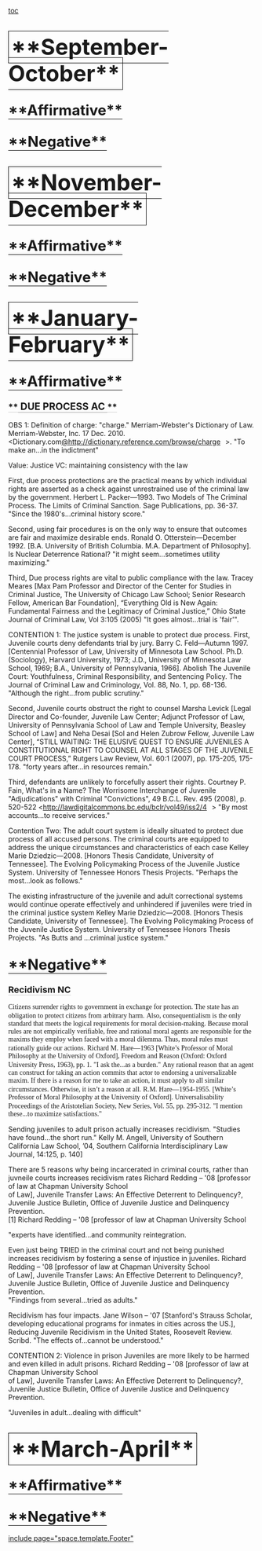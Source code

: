 <span style="margin: 0px; padding: 0px;">[[toc]]
</span>


=<span style="border: 1px solid #000000; font-size: 1.6em; margin-bottom: 5px; margin-left: 0px; margin-right: 0px; margin-top: 5px; padding: 5px;">**September-October**</span>= 
==<span style="border-bottom-color: #000000; border-bottom-style: solid; border-bottom-width: 1px; font-size: 1.4em; margin-bottom: 5px; margin-left: 0px; margin-right: 0px; margin-top: 5px; padding-bottom: 0px; padding-left: 0px; padding-right: 0px; padding-top: 5px;">**Affirmative**</span>== 
==<span style="border-bottom-color: #000000; border-bottom-style: solid; border-bottom-width: 1px; font-size: 1.4em; margin-bottom: 5px; margin-left: 0px; margin-right: 0px; margin-top: 5px; padding-bottom: 0px; padding-left: 0px; padding-right: 0px; padding-top: 5px;">**Negative**</span>== 

=<span style="border: 1px solid #000000; font-size: 1.6em; margin-bottom: 5px; margin-left: 0px; margin-right: 0px; margin-top: 5px; padding: 5px;">**November-December**</span>= 
==<span style="border-bottom-color: #000000; border-bottom-style: solid; border-bottom-width: 1px; font-size: 1.4em; margin-bottom: 5px; margin-left: 0px; margin-right: 0px; margin-top: 5px; padding-bottom: 0px; padding-left: 0px; padding-right: 0px; padding-top: 5px;">**Affirmative**</span>== 
==<span style="border-bottom-color: #000000; border-bottom-style: solid; border-bottom-width: 1px; font-size: 1.4em; margin-bottom: 5px; margin-left: 0px; margin-right: 0px; margin-top: 5px; padding-bottom: 0px; padding-left: 0px; padding-right: 0px; padding-top: 5px;">**Negative**</span>== 

=<span style="border: 1px solid #000000; font-size: 1.6em; margin-bottom: 5px; margin-left: 0px; margin-right: 0px; margin-top: 5px; padding: 5px;">**January-February**</span>= 
==<span style="border-bottom-color: #000000; border-bottom-style: solid; border-bottom-width: 1px; font-size: 1.4em; margin-bottom: 5px; margin-left: 0px; margin-right: 0px; margin-top: 5px; padding-bottom: 0px; padding-left: 0px; padding-right: 0px; padding-top: 5px;">**Affirmative**</span>== 
===<span style="border-bottom-color: #cccccc; border-bottom-style: solid; border-bottom-width: 1px; font-size: 1.1em; margin: 0px; padding-bottom: 0px; padding-left: 0px; padding-right: 0px; padding-top: 5px;">**<span style="border-bottom-color: #cccccc; border-bottom-style: solid; border-bottom-width: 1px; font-size: 1.1em; margin: 0px; padding-bottom: 0px; padding-left: 0px; padding-right: 0px; padding-top: 5px;"> DUE PROCESS AC </span>**</span>=== 
OBS 1:
<span style="margin: 0px; padding: 0px;">Definition of charge:</span>
<span style="margin: 0px; padding: 0px;">"charge." Merriam-Webster's Dictionary of Law. Merriam-Webster, Inc. 17 Dec. 2010. <Dictionary.com<span style="background-attachment: initial; background-clip: initial; background-color: initial; background-origin: initial; background-position: 100% 50%; background-repeat: no-repeat no-repeat; cursor: pointer; padding-right: 10px;">[[@http://dictionary.reference.com/browse/charge]]</span>>.</span>
<span style="margin: 0px; padding: 0px;">"To make an...in the indictment"</span>

<span style="margin: 0px; padding: 0px;">Value: Justice</span>
<span style="margin: 0px; padding: 0px;">VC: maintaining consistency with the law</span>

<span style="margin: 0px; padding: 0px;">First, due process protections are the practical means by which individual rights are asserted as a check against unrestrained use of the criminal law by the government.</span>
<span style="margin: 0px; padding: 0px;">Herbert L. Packer—1993. Two Models of The Criminal Process. The Limits of Criminal Sanction. Sage Publications, pp. 36-37.</span>
<span style="margin: 0px; padding: 0px;">"Since the 1980's...criminal history score."</span>

<span style="margin: 0px; padding: 0px;">Second, using fair procedures is on the only way to ensure that outcomes are fair and maximize desirable ends.</span>
<span style="margin: 0px; padding: 0px;">Ronald O. Otterstein—December 1992. [B.A. University of British Columbia. M.A. Department of Philosophy]. Is Nuclear Deterrence Rational?</span>
<span style="margin: 0px; padding: 0px;">"it might seem...sometimes utility maximizing."</span>


<span style="margin: 0px; padding: 0px;">Third, Due process rights are vital to public compliance with the law.</span>
<span style="margin: 0px; padding: 0px;">Tracey Meares [Max Pam Professor and Director of the Center for Studies in Criminal Justice, The University of Chicago Law School; Senior Research Fellow, American Bar Foundation], “Everything Old is New Again: Fundamental Fairness and the Legitimacy of Criminal Justice,” Ohio State Journal of Criminal Law, Vol 3:105 (2005)</span>
<span style="margin: 0px; padding: 0px;">"It goes almost...trial is 'fair'".</span>


<span style="margin: 0px; padding: 0px;">CONTENTION 1: The justice system is unable to protect due process.</span>
<span style="margin: 0px; padding: 0px;">First, Juvenile courts deny defendants trial by jury.</span>
<span style="margin: 0px; padding: 0px;">Barry C. Feld—Autumn 1997. [Centennial Professor of Law, University of Minnesota Law School. Ph.D. (Sociology), Harvard University, 1973; J.D., University of Minnesota Law School, 1969; B.A., University of Pennsylvania, 1966]. Abolish The Juvenile Court: Youthfulness, Criminal Responsibility, and Sentencing Policy. The Journal of Criminal Law and Criminology, Vol. 88, No. 1, pp. 68-136.</span>
<span style="margin: 0px; padding: 0px;">"Although the right...from public scrutiny."</span>


<span style="margin: 0px; padding: 0px;">Second, Juvenile courts obstruct the right to counsel</span>
<span style="margin: 0px; padding: 0px;">Marsha Levick [Legal Director and Co-founder, Juvenile Law Center; Adjunct Professor of</span>
<span style="margin: 0px; padding: 0px;">Law, University of Pennsylvania School of Law and Temple University, Beasley School</span>
<span style="margin: 0px; padding: 0px;">of Law] and Neha Desai [Sol and Helen Zubrow Fellow, Juvenile Law Center], “STILL WAITING: THE ELUSIVE QUEST TO ENSURE JUVENILES A CONSTITUTIONAL RIGHT TO COUNSEL AT ALL STAGES OF THE JUVENILE COURT PROCESS,” Rutgers Law Review, Vol. 60:1 (2007), pp. 175-205, 175-178.</span>
<span style="margin: 0px; padding: 0px;">"forty years after...in resources remain."</span>


<span style="margin: 0px; padding: 0px;">Third, defendants are unlikely to forcefully assert their rights.</span>
<span style="margin: 0px; padding: 0px;">Courtney P. Fain, What's in a Name? The Worrisome Interchange of Juvenile "Adjudications" with Criminal "Convictions", 49 B.C.L. Rev. 495 (2008), p. 520-522 <<span style="background-attachment: initial; background-clip: initial; background-color: initial; background-origin: initial; background-position: 100% 50%; background-repeat: no-repeat no-repeat; cursor: pointer; padding-right: 10px;">[[http://lawdigitalcommons.bc.edu/bclr/vol49/iss2/4]]</span>></span>
<span style="margin: 0px; padding: 0px;">"By most accounts...to receive services."</span>


<span style="margin: 0px; padding: 0px;">Contention Two: The adult court system is ideally situated to protect due process of all accused persons.</span>
<span style="margin: 0px; padding: 0px;">The criminal courts are equipped to address the unique circumstances and characteristics of each case</span>
<span style="margin: 0px; padding: 0px;">Kelley Marie Dziedzic—2008. [Honors Thesis Candidate, University of Tennessee]. The Evolving Policymaking Process of the Juvenile Justice System. University of Tennessee Honors Thesis Projects.</span>
<span style="margin: 0px; padding: 0px;">"Perhaps the most...look as follows."</span>

<span style="margin: 0px; padding: 0px;">The existing infrastructure of the juvenile and adult correctional systems would continue operate effectively and unhindered if juveniles were tried in the criminal justice system</span>
<span style="margin: 0px; padding: 0px;">Kelley Marie Dziedzic—2008. [Honors Thesis Candidate, University of Tennessee]. The Evolving Policymaking Process of the Juvenile Justice System. University of Tennessee Honors Thesis Projects.</span>
<span style="margin: 0px; padding: 0px;">"As Butts and ...criminal justice system."</span>
==<span style="border-bottom-color: #000000; border-bottom-style: solid; border-bottom-width: 1px; font-size: 1.4em; margin-bottom: 5px; margin-left: 0px; margin-right: 0px; margin-top: 5px; padding-bottom: 0px; padding-left: 0px; padding-right: 0px; padding-top: 5px;">**Negative**</span>== 
===<span style="border-bottom-color: #cccccc; border-bottom-style: solid; border-bottom-width: 1px; font-size: 1.1em; margin: 0px; padding-bottom: 0px; padding-left: 0px; padding-right: 0px; padding-top: 5px;"> Recidivism NC </span>=== 

<span style="font-family: 'Times New Roman',Times,serif; margin: 0px; padding: 0px;">Citizens surrender rights to government in exchange for protection. The state has an obligation to protect citizens from arbitrary harm.</span>
<span style="font-family: 'Times New Roman',Times,serif; margin: 0px; padding: 0px;">Also, consequentialism is the only standard that meets the logical requirements for moral decision-making. Because moral rules are not empirically verifiable, free and rational moral agents are responsible for the maxims they employ when faced with a moral dilemma. Thus, moral rules must rationally guide our actions.</span>
<span style="font-family: 'Times New Roman',Times,serif; margin: 0px; padding: 0px;">Richard M. Hare—1963 [White’s Professor of Moral Philosophy at the University of Oxford], Freedom and Reason (Oxford: Oxford University Press, 1963), pp. 1.</span>
<span style="font-family: 'Times New Roman',Times,serif; margin: 0px; padding: 0px;">"I ask the...as a burden."</span>
<span style="font-family: 'Times New Roman',Times,serif; margin: 0px; padding: 0px;">Any rational reason that an agent can construct for taking an action commits that actor to endorsing a universalizable maxim. If there is a reason for me to take an action, it must apply to all similar circumstances. Otherwise, it isn’t a reason at all.</span>
<span style="font-family: 'Times New Roman',Times,serif; margin: 0px; padding: 0px;">R.M. Hare—1954-1955. [White’s Professor of Moral Philosophy at the University of Oxford]. Universalisability Proceedings of the Aristotelian Society, New Series, Vol. 55, pp. 295-312.</span>
<span style="font-family: 'Times New Roman',Times,serif; margin: 0px; padding: 0px;">"I mention these...to maximize satisfactions."</span>

<span style="margin: 0px; padding: 0px;">Sending juveniles to adult prison actually increases recidivism.</span>
<span style="margin: 0px; padding: 0px;">"Studies have found...the short run."</span>
<span style="margin: 0px; padding: 0px;">Kelly M. Angell, University of Southern California Law School, ’04, Southern California Interdisciplinary Law Journal, 14:125, p. 140]</span>

<span style="margin: 0px; padding: 0px;">There are 5 reasons why being incarcerated in criminal courts, rather than juvneile courts increases recidivism rates</span>
<span style="margin: 0px; padding: 0px;">Richard Redding – '08 [professor of law at Chapman University School</span>
<span style="display: block; text-align: left;">of Law], Juvenile Transfer Laws: An Effective Deterrent to Delinquency?, Juvenile Justice Bulletin, Office of Juvenile Justice and Delinquency Prevention.</span>
<span style="margin: 0px; padding: 0px;">[1] Richard Redding – '08 [professor of law at Chapman University School</span>

<span style="margin: 0px; padding: 0px;">"experts have identified...and community reintegration.</span>

<span style="margin: 0px; padding: 0px;">Even just being TRIED in the criminal court and not being punished increases recidivism by fostering a sense of injustice in juveniles.</span>
<span style="margin: 0px; padding: 0px;">Richard Redding – '08 [professor of law at Chapman University School</span>
<span style="display: block; text-align: left;">of Law], Juvenile Transfer Laws: An Effective Deterrent to Delinquency?, Juvenile Justice Bulletin, Office of Juvenile Justice and Delinquency Prevention.</span>
<span style="margin: 0px; padding: 0px;">"Findings from several...tried as adults."</span>


<span style="margin: 0px; padding: 0px;">Recidivism has four impacts.</span>
<span style="margin: 0px; padding: 0px;">Jane Wilson – '07 [Stanford's Strauss Scholar, developing educational programs for inmates in cities across the US.], Reducing Juvenile Recidivism in the United States, Roosevelt Review. Scribd.</span>
<span style="margin: 0px; padding: 0px;">"The effects of...cannot be understood."</span>

<span style="margin: 0px; padding: 0px;">CONTENTION 2: Violence in prison</span>
<span style="margin: 0px; padding: 0px;">Juveniles are more likely to be harmed and even killed in adult prisons.</span>
<span style="margin: 0px; padding: 0px;">Richard Redding – '08 [professor of law at Chapman University School</span>
<span style="display: block; text-align: left;">of Law], Juvenile Transfer Laws: An Effective Deterrent to Delinquency?, Juvenile Justice Bulletin, Office of Juvenile Justice and Delinquency Prevention.</span>

<span style="margin: 0px; padding: 0px;">"Juveniles in adult...dealing with difficult"</span>

=<span style="border: 1px solid #000000; font-size: 1.6em; margin-bottom: 5px; margin-left: 0px; margin-right: 0px; margin-top: 5px; padding: 5px;">**March-April**</span>= 
==<span style="border-bottom-color: #000000; border-bottom-style: solid; border-bottom-width: 1px; font-size: 1.4em; margin-bottom: 5px; margin-left: 0px; margin-right: 0px; margin-top: 5px; padding-bottom: 0px; padding-left: 0px; padding-right: 0px; padding-top: 5px;">**Affirmative**</span>== 
==<span style="border-bottom-color: #000000; border-bottom-style: solid; border-bottom-width: 1px; font-size: 1.4em; margin-bottom: 5px; margin-left: 0px; margin-right: 0px; margin-top: 5px; padding-bottom: 0px; padding-left: 0px; padding-right: 0px; padding-top: 5px;">**Negative**</span>== 

<span style="margin: 0px; padding: 0px;">[[include page="space.template.Footer"]]</span>